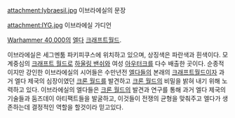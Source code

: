 {{{+1 '''Craftworld Iybraesil'''}}}


attachment:Iybraesil.jpg
이브라에실의 문장

attachment:IYG.jpg
이브라에실 가디언

[[Warhammer 40,000]]의 [[엘다]] [[크래프트월드]].

이브라에실은 세그멘툼 파키피쿠스에 위치하고 있으며, 상징색은 파란색과 흰색이다. 모계중심의 [[크래프트 월드]]로 [[하울링 밴쉬]]와 여성 [[아우터크]]를 다수 배출한 곳이다. 순종적이지만 강인한 이브라에실의 시어들은 수만년전 [[엘다]]들의 본래의 [[크래프트월드]]이자 과거 엘다 제국의 심장이였던 [[크론 월드]]를 발견하고 [[크론 월드]]의 비밀을 밝혀 내기 위해 노력하고 있다. 이브라에실의 엘다들은 [[크론 월드]]의 발견과 연구를 통해 과거 엘다 제국의 기술들과 둠즈데이 아티팩트들을 발굴하고, 이것들이 전쟁의 균형을 맞춰주고 엘다가 생존하는데 결정적인 역할을 할것이라 믿고있다. 
 
